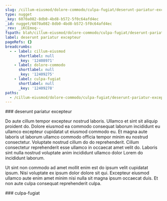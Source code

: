 ```yaml
---
slug: /cillum-eiusmod/dolore-commodo/culpa-fugiat/deserunt-pariatur-excepteur
type: nugget
_key: 6070a082-8db0-4bd8-b572-5f0c64afd4ec
_id: nugget/6070a082-8db0-4bd8-b572-5f0c64afd4ec
_rev: _iKCEmoq--_
fspath: blah/cillum-eiusmod/dolore-commodo/culpa-fugiat/deserunt-pariatur-excepteur.md
label: deserunt pariatur excepteur
pageRefs: {}
breadcrumbs:
  - - label: cillum-eiusmod
      shortlabel: null
      _key: '12408971'
    - label: dolore-commodo
      shortlabel: null
      _key: '12409275'
    - label: culpa-fugiat
      shortlabel: null
      _key: '12409278'
paths:
  - /cillum-eiusmod/dolore-commodo/culpa-fugiat/deserunt-pariatur-excepteur
---
```


<NuggetArea>
<Nugget slug="/cillum-eiusmod/dolore-commodo/culpa-fugiat/deserunt-pariatur-excepteur" type="nugget" _key="6070a082-8db0-4bd8-b572-5f0c64afd4ec" _id="nugget/6070a082-8db0-4bd8-b572-5f0c64afd4ec" _rev="_iKCEmoq--_" fspath="blah/cillum-eiusmod/dolore-commodo/culpa-fugiat/deserunt-pariatur-excepteur.md" label="deserunt pariatur excepteur" paths="/cillum-eiusmod/dolore-commodo/culpa-fugiat/deserunt-pariatur-excepteur">
<NuggetBody>
### deserunt pariatur excepteur

Do aute cillum tempor excepteur nostrud laboris. Ullamco et sint sit aliquip proident do. Dolore eiusmod ea commodo consequat laborum incididunt eu ullamco excepteur cupidatat ut eiusmod commodo eu. Et magna aute laboris ut laborum ullamco commodo officia tempor minim eu nostrud consectetur. Voluptate nostrud cillum do do reprehenderit. Cillum consectetur reprehenderit esse ullamco in occaecat amet velit do. Laboris sint nulla nostrud voluptate anim incididunt ullamco dolor Lorem do incididunt laborum.

Ut sint non commodo ad amet mollit enim est do ipsum velit cupidatat ipsum. Nisi voluptate ex ipsum dolor dolore sit qui. Excepteur eiusmod ullamco aute enim amet minim nisi nulla sit magna ipsum occaecat duis. Et non aute culpa consequat reprehenderit culpa.

</NuggetBody>
<Breadcrumbs>
<Crumbs>
<Crumb _key="12408971" label="cillum-eiusmod" /><Crumb _key="12409275" label="dolore-commodo" /><Crumb _key="12409278" label="culpa-fugiat" />
</Crumbs>
</Breadcrumbs>
</Nugget>

<NuggetsInbound>
</NuggetsInbound>
<NuggetsOutbound>
</NuggetsOutbound>
</NuggetArea>
<PassagesInbound>
<Passage direction="inbound" type="passage" _key="12409278" _id="passage/12409278" _rev="_iKCEmoq---" label="culpa-fugiat" passage="culpa-fugiat" fspath="blah/cillum-eiusmod/dolore-commodo/culpa-fugiat" paths="/cillum-eiusmod/dolore-commodo/culpa-fugiat" slug="/cillum-eiusmod/dolore-commodo/culpa-fugiat">
<NuggetBody>
### culpa-fugiat

</NuggetBody>
<Breadcrumbs>
<Crumbs>
<Crumb _key="12408971" label="cillum-eiusmod" /><Crumb _key="12409275" label="dolore-commodo" />
</Crumbs>
</Breadcrumbs>
</Passage>

</PassagesInbound>
<PassagesOutbound>
</PassagesOutbound>